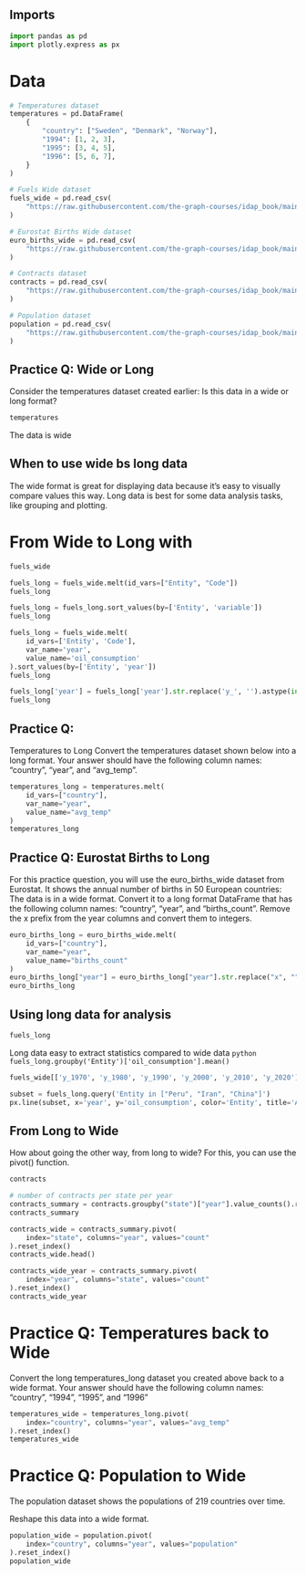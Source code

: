 ## Imports

```python
import pandas as pd
import plotly.express as px
```

# Data


```python
# Temperatures dataset
temperatures = pd.DataFrame(
    {
        "country": ["Sweden", "Denmark", "Norway"],
        "1994": [1, 2, 3],
        "1995": [3, 4, 5],
        "1996": [5, 6, 7],
    }
)

# Fuels Wide dataset
fuels_wide = pd.read_csv(
    "https://raw.githubusercontent.com/the-graph-courses/idap_book/main/data/oil_per_capita_wide.csv"
)

# Eurostat Births Wide dataset
euro_births_wide = pd.read_csv(
    "https://raw.githubusercontent.com/the-graph-courses/idap_book/main/data/euro_births_wide.csv"
)

# Contracts dataset
contracts = pd.read_csv(
    "https://raw.githubusercontent.com/the-graph-courses/idap_book/main/data/chicago_contracts_20_23.csv"
)

# Population dataset
population = pd.read_csv(
    "https://raw.githubusercontent.com/the-graph-courses/idap_book/main/data/tidyr_population.csv"
)
```

## Practice Q: Wide or Long
Consider the temperatures dataset created earlier:
Is this data in a wide or long format?

```python
temperatures
```

The data is wide

## When to use wide bs long data 

The wide format is great for displaying data because it’s easy to visually compare values this way. Long data is best for some data analysis tasks, like grouping and plotting. 

# From Wide to Long with


```python
fuels_wide
```


```python
fuels_long = fuels_wide.melt(id_vars=["Entity", "Code"])
fuels_long
```


```python
fuels_long = fuels_long.sort_values(by=['Entity', 'variable'])
fuels_long
```


```python
fuels_long = fuels_wide.melt(
    id_vars=['Entity', 'Code'],
    var_name='year',
    value_name='oil_consumption'
).sort_values(by=['Entity', 'year'])
fuels_long
```


```python
fuels_long['year'] = fuels_long['year'].str.replace('y_', '').astype(int)
fuels_long
```

## Practice Q:
Temperatures to Long
Convert the temperatures dataset shown below into a long format. Your answer should have the following column names: “country”, “year”, and “avg_temp”.


```python
temperatures_long = temperatures.melt(
    id_vars=["country"],
    var_name="year",
    value_name="avg_temp"
)
temperatures_long
```

##  Practice Q: Eurostat Births to Long
For this practice question, you will use the euro_births_wide dataset from Eurostat. It shows the annual number of births in 50 European countries:
The data is in a wide format. Convert it to a long format DataFrame that has the following column names: “country”, “year”, and “births_count”.
Remove the x prefix from the year columns and convert them to integers.


```python
euro_births_long = euro_births_wide.melt(
    id_vars=["country"],
    var_name="year",
    value_name="births_count"
)
euro_births_long["year"] = euro_births_long["year"].str.replace("x", "").astype(int)
euro_births_long
```
## Using long data for analysis

 
 ```python
 fuels_long
 ```

 Long data easy to extract statistics compared to wide data
 ```python
 fuels_long.groupby('Entity')['oil_consumption'].mean()
 ```

 
 ```python
 fuels_wide[['y_1970', 'y_1980', 'y_1990', 'y_2000', 'y_2010', 'y_2020']].mean(axis=1)
 ```

 
 ```python
 subset = fuels_long.query('Entity in ["Peru", "Iran", "China"]')
px.line(subset, x='year', y='oil_consumption', color='Entity', title='Average Fossil Fuel Consumption per Country')
 ```

## From Long to Wide
How about going the other way, from long to wide? For this, you can use the pivot() function.

```python
contracts
```

```python
# number of contracts per state per year
contracts_summary = contracts.groupby("state")["year"].value_counts().reset_index()
contracts_summary
```

```python
contracts_wide = contracts_summary.pivot(
    index="state", columns="year", values="count"
).reset_index()
contracts_wide.head()
```

```python
contracts_wide_year = contracts_summary.pivot(
    index="year", columns="state", values="count"
).reset_index()
contracts_wide_year
```

# Practice Q: Temperatures back to Wide


Convert the long temperatures_long dataset you created above back to a wide format. Your answer should have the following column names: “country”, “1994”, “1995”, and “1996”


```python
temperatures_wide = temperatures_long.pivot(
    index="country", columns="year", values="avg_temp"
).reset_index()
temperatures_wide
```

# Practice Q: Population to Wide
The population dataset shows the populations of 219 countries over time.

Reshape this data into a wide format.


```python
population_wide = population.pivot(
    index="country", columns="year", values="population"
).reset_index()
population_wide
```